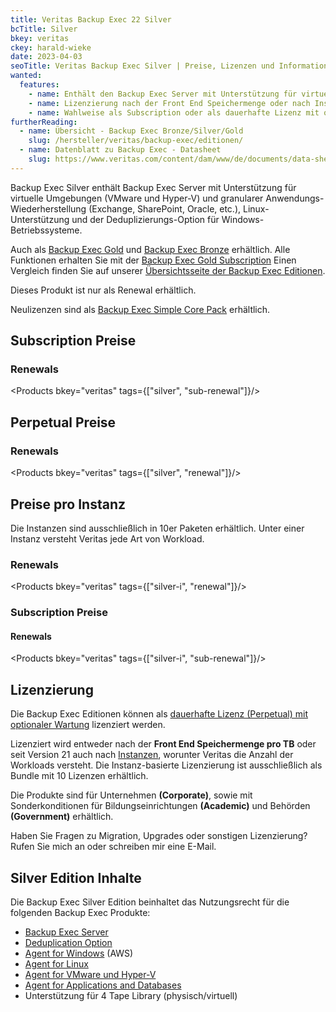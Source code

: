```yaml
---
title: Veritas Backup Exec 22 Silver
bcTitle: Silver
bkey: veritas
ckey: harald-wieke
date: 2023-04-03
seoTitle: Veritas Backup Exec Silver | Preise, Lizenzen und Informationen
wanted:
  features:
    - name: Enthält den Backup Exec Server mit Unterstützung für virtuelle Umgebungen und granularer Anwendungs-Wiederherstellung, Linux-Unterstützung und Deduplizierungs-Option
    - name: Lizenzierung nach der Front End Speichermenge oder nach Instanzen
    - name: Wahlweise als Subscription oder als dauerhafte Lizenz mit optionaler Wartung
furtherReading:
  - name: Übersicht - Backup Exec Bronze/Silver/Gold
    slug: /hersteller/veritas/backup-exec/editionen/
  - name: Datenblatt zu Backup Exec - Datasheet
    slug: https://www.veritas.com/content/dam/www/de/documents/data-sheet/DS_backup_exec_V1001.pdf
---
```




<Intro>

  Backup Exec Silver enthält Backup Exec Server mit Unterstützung für virtuelle Umgebungen (VMware und Hyper-V) und granularer Anwendungs-Wiederherstellung (Exchange, SharePoint, Oracle, etc.), Linux-Unterstützung und der Deduplizierungs-Option für Windows-Betriebssysteme.

</Intro>

<TOC />

 Auch als [Backup Exec Gold](/hersteller/veritas/backup-exec/gold-edition/) und [Backup Exec Bronze](/hersteller/veritas/backup-exec/bronze-edition/) erhältlich.
 Alle Funktionen erhalten Sie mit der [Backup Exec Gold Subscription](/hersteller/veritas/backup-exec/gold-edition/) Einen Vergleich finden Sie auf unserer [Übersichtsseite der Backup Exec Editionen](/hersteller/veritas/backup-exec/editionen/#vergleich).


<Info>

Dieses Produkt ist nur als Renewal erhältlich.

Neulizenzen sind als [Backup Exec Simple Core Pack](/hersteller/veritas/backup-exec/simple-core-pack/) erhältlich.

</Info>



## Subscription Preise

### Renewals

<Products bkey="veritas" tags={["silver", "sub-renewal"]}/>


## Perpetual Preise

### Renewals

<Products bkey="veritas" tags={["silver", "renewal"]}/>




## Preise pro Instanz

 Die Instanzen sind ausschließlich in 10er Paketen erhältlich. Unter einer Instanz versteht Veritas jede Art von Workload.

### Renewals


<Products bkey="veritas" tags={["silver-i", "renewal"]}/>


### Subscription Preise

#### Renewals

<Products bkey="veritas" tags={["silver-i", "sub-renewal"]}/>


## Lizenzierung

Die Backup Exec Editionen können als [dauerhafte Lizenz (Perpetual) mit optionaler Wartung](#perpetual-preise) lizenziert werden.

Lizenziert wird entweder nach der **Front End Speichermenge pro TB** oder seit Version 21 auch nach [Instanzen](#preise-pro-instanz), worunter Veritas die Anzahl der Workloads versteht. Die Instanz-basierte Lizenzierung ist ausschließlich als Bundle mit 10 Lizenzen erhältlich.

Die Produkte sind für Unternehmen **(Corporate)**, sowie mit Sonderkonditionen für Bildungseinrichtungen **(Academic)** und Behörden **(Government)** erhältlich.




<GetInTouch>

  Haben Sie Fragen zu Migration, Upgrades oder sonstigen Lizenzierung?
  Rufen Sie mich an oder schreiben mir eine E-Mail.

</GetInTouch>


## Silver Edition Inhalte

<ArrowList>

  Die Backup Exec Silver Edition beinhaltet das Nutzungsrecht für die folgenden Backup Exec Produkte:

 - [Backup Exec Server](/hersteller/veritas/backup-exec/server/#preise)
 - [Deduplication Option](/hersteller/veritas/backup-exec/optionen/#deduplication-option)
 - [Agent for Windows](/hersteller/veritas/backup-exec/agenten/#agent-for-windows-aws) (AWS)
 - [Agent for Linux](/hersteller/veritas/backup-exec/agenten/#agent-for-linux)
 - [Agent for VMware und Hyper-V](/hersteller/veritas/backup-exec/agenten/#agent-for-vmware-und-hyper-v)
 - [Agent for Applications and Databases](/hersteller/veritas/backup-exec/agenten/#agent-for-applications-and-databases)
 - Unterstützung für 4 Tape Library (physisch/virtuell)

</ArrowList>
